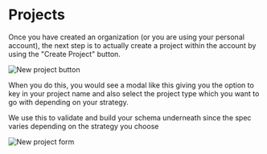 # Projects

Once you have created an organization (or you are using your personal account), the next step is to
actually create a project within the account by using the "Create Project" button.

![New project button](/new-project-button.png)

When you do this, you would see a modal like this giving you the option to key in your project name
and also select the project type which you want to go with depending on your strategy.

We use this to validate and build your schema underneath since the spec varies depending on the
strategy you choose

![New project form](/new-project-form.png)
